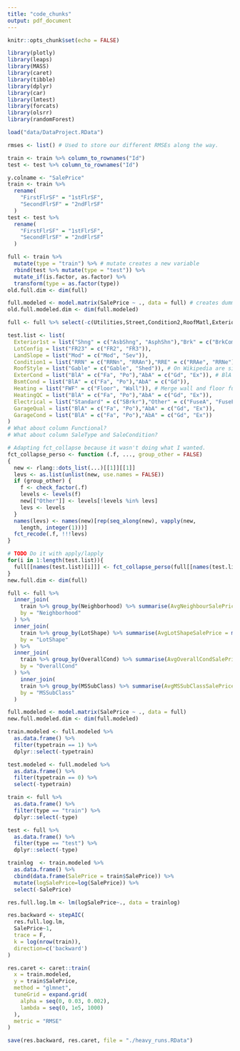 ```yaml
---
title: "code_chunks"
output: pdf_document
---
```


```r
knitr::opts_chunk$set(echo = FALSE)

library(plotly)
library(leaps)
library(MASS)
library(caret)
library(tibble)
library(dplyr)
library(car)
library(lmtest)
library(forcats)
library(olsrr)
library(randomForest)

load("data/DataProject.RData")
```

```r
rmses <- list() # Used to store our different RMSEs along the way.

train <- train %>% column_to_rownames("Id")
test <- test %>% column_to_rownames("Id")

y.colname <- "SalePrice"
train <- train %>% 
  rename(
    "FirstFlrSF" = "1stFlrSF", 
    "SecondFlrSF" = "2ndFlrSF"
  )
test <- test %>% 
  rename(
    "FirstFlrSF" = "1stFlrSF", 
    "SecondFlrSF" = "2ndFlrSF"
  )

full <- train %>% 
  mutate(type = "train") %>% # mutate creates a new variable
  rbind(test %>% mutate(type = "test")) %>% 
  mutate_if(is.factor, as.factor) %>% 
  transform(type = as.factor(type))
old.full.dim <- dim(full)

full.modeled <- model.matrix(SalePrice ~ ., data = full) # creates dummy variables
old.full.modeled.dim <- dim(full.modeled)
```

```r
full <- full %>% select(-c(Utilities,Street,Condition2,RoofMatl,Exterior2nd))

test.list <- list(
  Exterior1st = list("Shng" = c("AsbShng", "AsphShn"),"Brk" = c("BrkComm", "BrkFace"),"Stucco" = c("ImStucc", "Stucco"),"Other" = c("CBlock", "Stone")),
  LotConfig = list("FR23" = c("FR2", "FR3")),
  LandSlope = list("Mod" = c("Mod", "Sev")),
  Condition1 = list("RRN" = c("RRNn", "RRAn"),"RRE" = c("RRAe", "RRNe")),
  RoofStyle = list("Gable" = c("Gable", "Shed")), # On Wikipedia are sinonyms
  ExterCond = list("BlA" = c("Fa", "Po"),"AbA" = c("Gd", "Ex")), # BlA = Below Average, AbA= Above Average
  BsmtCond = list("BlA" = c("Fa", "Po"),"AbA" = c("Gd")),
  Heating = list("FWF" = c("Floor", "Wall")), # Merge wall and floor furnace
  HeatingQC = list("BlA" = c("Fa", "Po"),"AbA" = c("Gd", "Ex")),
  Electrical = list("Standard" = c("SBrkr"),"Other" = c("FuseA", "FuseF", "FuseP", "Mix")),
  GarageQual = list("BlA" = c("Fa", "Po"),"AbA" = c("Gd", "Ex")),
  GarageCond = list("BlA" = c("Fa", "Po"),"AbA" = c("Gd", "Ex"))
)
# What about column Functional?
# What about column SaleType and SaleCondition?

# Adapting fct_collapse because it wasn't doing what I wanted.
fct_collapse_perso <- function (.f, ..., group_other = FALSE) 
{
  new <- rlang::dots_list(...)[[1]][[1]]
  levs <- as.list(unlist(new, use.names = FALSE))
  if (group_other) {
    f <- check_factor(.f)
    levels <- levels(f)
    new[["Other"]] <- levels[!levels %in% levs]
    levs <- levels
  }
  names(levs) <- names(new)[rep(seq_along(new), vapply(new, 
    length, integer(1)))]
  fct_recode(.f, !!!levs)
}

# TODO Do it with apply/lapply
for(i in 1:length(test.list)){
  full[[names(test.list)[i]]] <- fct_collapse_perso(full[[names(test.list)[i]]], list(test.list[[i]]))
}
new.full.dim <- dim(full)
```


```r
full <- full %>% 
  inner_join(
    train %>% group_by(Neighborhood) %>% summarise(AvgNeighbourSalePrice = mean(SalePrice)),
    by = "Neighborhood"
  ) %>%
  inner_join(
    train %>% group_by(LotShape) %>% summarise(AvgLotShapeSalePrice = mean(SalePrice)),
    by = "LotShape"
  ) %>% 
  inner_join(
    train %>% group_by(OverallCond) %>% summarise(AvgOverallCondSalePrice = mean(SalePrice)),
    by = "OverallCond"
  ) %>% 
    inner_join(
    train %>% group_by(MSSubClass) %>% summarise(AvgMSSubClassSalePrice = mean(SalePrice)),
    by = "MSSubClass"
  )
```


```r
full.modeled <- model.matrix(SalePrice ~ ., data = full)
new.full.modeled.dim <- dim(full.modeled)

train.modeled <- full.modeled %>%
  as.data.frame() %>% 	  
  filter(typetrain == 1) %>% 	  
  dplyr::select(-typetrain) 

test.modeled <- full.modeled %>%
  as.data.frame() %>% 	  
  filter(typetrain == 0) %>%	 
  select(-typetrain)	  

train <- full %>%
  as.data.frame() %>% 
  filter(type == "train") %>% 
  dplyr::select(-type)

test <- full %>%
  as.data.frame() %>% 
  filter(type == "test") %>% 
  dplyr::select(-type)
```

```r
trainlog  <- train.modeled %>%
  as.data.frame() %>% 
  cbind(data.frame(SalePrice = train$SalePrice)) %>% 
  mutate(logSalePrice=log(SalePrice)) %>% 
  select(-SalePrice)

res.full.log.lm <- lm(logSalePrice~., data = trainlog)
```

```r
res.backward <- stepAIC(
  res.full.log.lm,
  SalePrice~1,
  trace = F,
  k = log(nrow(train)),
  direction=c('backward')
)

```

```r
res.caret <- caret::train(
  x = train.modeled,
  y = train$SalePrice,
  method = "glmnet",
  tuneGrid = expand.grid(
    alpha = seq(0, 0.03, 0.002),
    lambda = seq(0, 1e5, 1000)
  ),
  metric = "RMSE"
)
```

```r
save(res.backward, res.caret, file = "./heavy_runs.RData")
```

